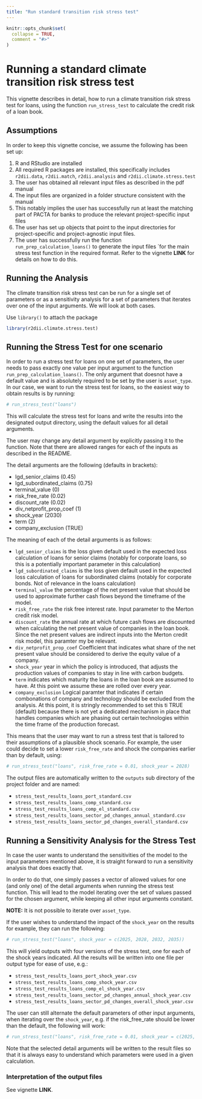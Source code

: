 ```yaml
---
title: "Run standard transition risk stress test"
---
```


```r
knitr::opts_chunk$set(
  collapse = TRUE,
  comment = "#>"
)
```

# Running a standard climate transition risk stress test

This vignette describes in detail, how to run a climate transition risk stress
test for loans, using the function `run_stress_test` to calculate the credit risk
of a loan book.

## Assumptions

In order to keep this vignette concise, we assume the following has been set up:

1. R and RStudio are installed
2. All required R packages are installed, this specifically includes
`r2dii.data`, `r2dii.match`, `r2dii.analysis` and `r2dii.climate.stress.test`
1. The user has obtained all relevant input files as described in the pdf manual
1. The input files are organized in a folder structure consistent with the manual
1. This notably implies the user has successfully run at least the matching
part of PACTA for banks to produce the relevant project-specific input files
1. The user has set up objects that point to the input directories for
project-specific and project-agnostic input files.
1. The user has successfully run the function `run_prep_calculation_loans()` to
generate the input files ´for the main stress test function in the required
format. Refer to the vignette **LINK** for details on how to do this.

## Running the Analysis

The climate transition risk stress test can be run for a single set of parameters
or as a sensitivity analysis for a set of parameters that iterates over one of
the input arguments. We will look at both cases.

Use `library()` to attach the package

```r
library(r2dii.climate.stress.test)
```

## Running the Stress Test for one scenario

In order to run a stress test for loans on one set of parameters, the user needs
to pass exactly one value per input argument to the function
`run_prep_calculation_loans()`. The only argument that doesnot have a default
value and is absolutely required to be set by the user is `asset_type`. In our
case, we want to run the stress test for loans, so the easiest way to obtain
results is by running:

```r
# run_stress_test("loans")
```

This will calculate the stress test for loans and write the results into the
designated output directory, using the default values for all detail arguments.

The user may change any detail argument by explicitly passing it to the function.
Note that there are allowed ranges for each of the inputs as described in the
README.

The detail arguments are the following (defaults in brackets):

* lgd_senior_claims (0.45)
* lgd_subordinated_claims (0.75)
* terminal_value (0)
* risk_free_rate (0.02)
* discount_rate (0.02)
* div_netprofit_prop_coef (1)
* shock_year (2030)
* term (2)
* company_exclusion (TRUE)

The meaning of each of the detail arguments is as follows:

* `lgd_senior_claims` is the loss given default used in the expected loss
calculation of loans for senior claims (notably for corporate loans, so this is
a potentially important parameter in this calculation)
* `lgd_subordinated_claims` is the loss given default used in the expected loss
calculation of loans for subordinated claims (notably for corporate bonds. Not
of relevance in the loans calculation)
* `terminal_value` the percentage of the net present value that should be used
to approximate further cash flows beyond the timeframe of the model.
* `risk_free_rate` the risk free interest rate. Input parameter to the Merton
credit risk model.
* `discount_rate` the annual rate at which future cash flows are discounted when
calculating the net present value of companies in the loan book. Since the net
present values are indirect inputs into the Merton credit risk model, this
paramter my be relevant.
* `div_netprofit_prop_coef` Coefficient that indicates what share of the net
present value should be considered to derive the equity value of a company.
* `shock_year` year in which the policy is introduced, that adjusts the
production values of companies to stay in line with carbon budgets.
* `term` indicates which maturity the loans in the loan book are assumed to have.
At this point we assume these are rolled over every year.
* `company_exclusion` Logical paramter that indicates if certain combonations of
company and technology should be excluded from the analysis. At this point, it
is stringly recommended to set this ti TRUE (default) because there is not yet a
dedicated mechanism in place that handles companies which are phasing out
certain technologies within the time frame of the production forecast.

This means that the user may want to run a stress test that is tailored to their
assumptions of a plausible shock scenario. For example, the user could decide to
set a lower `risk_free_rate` and shock the companies earlier than by default,
using:

```r
# run_stress_test("loans", risk_free_rate = 0.01, shock_year = 2028)
```

The output files are automatically written to the `outputs` sub directory of the
project folder and are named:

* `stress_test_results_loans_port_standard.csv`
* `stress_test_results_loans_comp_standard.csv`
* `stress_test_results_loans_comp_el_standard.csv`
* `stress_test_results_loans_sector_pd_changes_annual_standard.csv`
* `stress_test_results_loans_sector_pd_changes_overall_standard.csv`

## Running a Sensitivity Analysis for the Stress Test

In case the user wants to understand the sensitivities of the model to the input
parameters mentioned above, it is straight forward to run a sensitivity analysis
that does exactly that.

In order to do that, one simply passes a vector of allowed values for one (and
only one) of the detail arguments when running the stress test function. This
will lead to the model iterating over the set of values passed for the chosen
argument, while keeping all other input arguments constant.

**NOTE:** It is not possible to iterate over `asset_type`.

If the user wishes to understand the impact of the `shock_year` on the results
for example, they can run the following:

```r
# run_stress_test("loans", shock_year = c(2025, 2028, 2032, 2035))
```

This will yield outputs with four versions of the stress test, one for each of
the shock years indicated. All the results will be written into one file per
output type for ease of use, e.g.:

* `stress_test_results_loans_port_shock_year.csv`
* `stress_test_results_loans_comp_shock_year.csv`
* `stress_test_results_loans_comp_el_shock_year.csv`
* `stress_test_results_loans_sector_pd_changes_annual_shock_year.csv`
* `stress_test_results_loans_sector_pd_changes_overall_shock_year.csv`


The user can still alternate the default parameters of other input arguments,
when iterating over the `shock_year`, e.g. if the risk_free_rate should be
lower than the default, the following will work:

```r
# run_stress_test("loans", risk_free_rate = 0.01, shock_year = c(2025, 2028, 2032, 2035))
```

Note that the selected detail arguments will be written to the result files so
that it is always easy to understand which parameters were used in a given
calculation.

### Interpretation of the output files

See vignette **LINK**.
